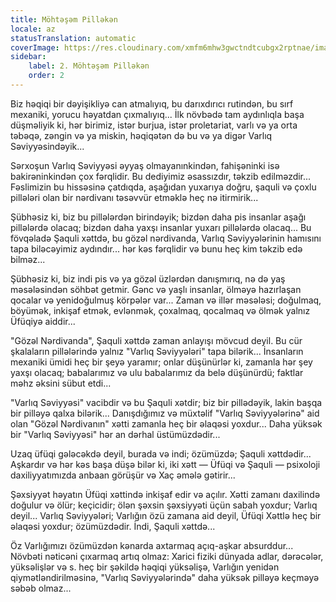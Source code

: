 ```yaml
---
title: Möhtəşəm Pilləkən
locale: az
statusTranslation: automatic
coverImage: https://res.cloudinary.com/xmfm6mhw3gwctndtcubgx2rptnae/image/upload/v1740468922/small_cover_tratado_de_psicologia_revolucionaria_a4c0dca4e0.webp
sidebar:
    label: 2. Möhtəşəm Pilləkən
    order: 2
---
```

Biz həqiqi bir dəyişikliyə can atmalıyıq, bu darıxdırıcı rutindən, bu sırf mexaniki, yorucu həyatdan çıxmalıyıq... İlk növbədə tam aydınlıqla başa düşməliyik ki, hər birimiz, istər burjua, istər proletariat, varlı və ya orta təbəqə, zəngin və ya miskin, həqiqətən də bu və ya digər Varlıq Səviyyəsindəyik...

Sərxoşun Varlıq Səviyyəsi əyyaş olmayanınkindən, fahişəninki isə bakirəninkindən çox fərqlidir. Bu dediyimiz əsassızdır, təkzib edilməzdir... Fəslimizin bu hissəsinə çatdıqda, aşağıdan yuxarıya doğru, şaquli və çoxlu pillələri olan bir nərdivanı təsəvvür etməklə heç nə itirmirik...

Şübhəsiz ki, biz bu pillələrdən birindəyik; bizdən daha pis insanlar aşağı pillələrdə olacaq; bizdən daha yaxşı insanlar yuxarı pillələrdə olacaq... Bu fövqəladə Şaquli xəttdə, bu gözəl nərdivanda, Varlıq Səviyyələrinin hamısını tapa biləcəyimiz aydındır... hər kəs fərqlidir və bunu heç kim təkzib edə bilməz...

Şübhəsiz ki, biz indi pis və ya gözəl üzlərdən danışmırıq, nə də yaş məsələsindən söhbət getmir. Gənc və yaşlı insanlar, ölməyə hazırlaşan qocalar və yenidoğulmuş körpələr var... Zaman və illər məsələsi; doğulmaq, böyümək, inkişaf etmək, evlənmək, çoxalmaq, qocalmaq və ölmək yalnız Üfüqiyə aiddir...

"Gözəl Nərdivanda", Şaquli xəttdə zaman anlayışı mövcud deyil. Bu cür şkalaların pillələrində yalnız "Varlıq Səviyyələri" tapa bilərik... İnsanların mexaniki ümidi heç bir şeyə yaramır; onlar düşünürlər ki, zamanla hər şey yaxşı olacaq; babalarımız və ulu babalarımız da belə düşünürdü; faktlar məhz əksini sübut etdi...

"Varlıq Səviyyəsi" vacibdir və bu Şaquli xətdir; biz bir pillədəyik, lakin başqa bir pilləyə qalxa bilərik... Danışdığımız və müxtəlif "Varlıq Səviyyələrinə" aid olan "Gözəl Nərdivanın" xətti zamanla heç bir əlaqəsi yoxdur... Daha yüksək bir "Varlıq Səviyyəsi" hər an dərhal üstümüzdədir...

Uzaq üfüqi gələcəkdə deyil, burada və indi; özümüzdə; Şaquli xəttdədir... Aşkardır və hər kəs başa düşə bilər ki, iki xətt — Üfüqi və Şaquli — psixoloji daxiliyyatımızda anbaan görüşür və Xaç əmələ gətirir...

Şəxsiyyət həyatın Üfüqi xəttində inkişaf edir və açılır. Xətti zamanı daxilində doğulur və ölür; keçicidir; ölən şəxsin şəxsiyyəti üçün sabah yoxdur; Varlıq deyil... Varlıq Səviyyələri; Varlığın özü zamana aid deyil, Üfüqi Xəttlə heç bir əlaqəsi yoxdur; özümüzdədir. İndi, Şaquli xəttdə...

Öz Varlığımızı özümüzdən kənarda axtarmaq açıq-aşkar absurddur... Növbəti nəticəni çıxarmaq artıq olmaz: Xarici fiziki dünyada adlar, dərəcələr, yüksəlişlər və s. heç bir şəkildə həqiqi yüksəlişə, Varlığın yenidən qiymətləndirilməsinə, "Varlıq Səviyyələrində" daha yüksək pilləyə keçməyə səbəb olmaz...

